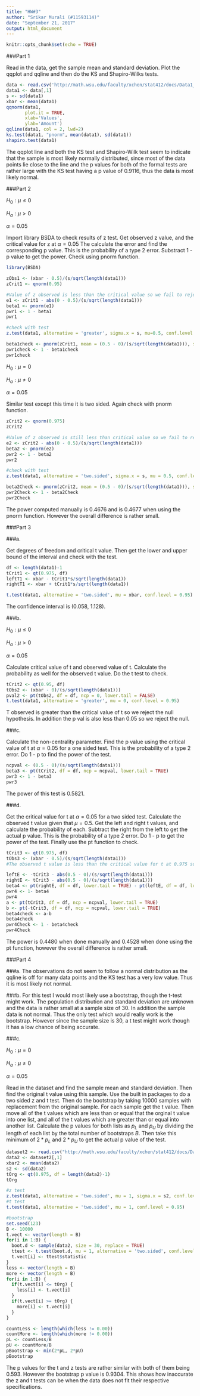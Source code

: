 ---
title: "HW#3"
author: "Srikar Murali (#11593114)"
date: "September 21, 2017"
output: html_document
---

```{r setup, include=FALSE}
knitr::opts_chunk$set(echo = TRUE)
```

###Part 1

Read in the data, get the sample mean and standard deviation. Plot the qqplot and qqline and then do the KS and Shapiro-Wilks tests.
```{r Part 1}
data <- read.csv('http://math.wsu.edu/faculty/xchen/stat412/docs/Data1_HW3.txt')
data1 <- data[,1]
s <- sd(data1)
xbar <- mean(data1)
qqnorm(data1,
       plot.it = TRUE, 
       xlab='Values',
       ylab='Amount')
qqline(data1, col = 2, lwd=2)
ks.test(data1, "pnorm", mean(data1), sd(data1))
shapiro.test(data1)
```
The qqplot line and both the KS test and Shapiro-Wilk test seem to indicate that the sample is most likely normally distributed, since most of the data points lie close to the line and the p values for both of the formal tests are rather large with the KS test having a p value of 0.9116, thus the data is most likely normal.


###Part 2

$H_0: \mu \leq 0$

$H_a: \mu \gt 0$

$\alpha = 0.05$

Import library BSDA to check results of z test. Get observed z value, and the critical value for z at $\alpha = 0.05$ The calculate the error and find the corresponding p value. This is the probability of a type 2 error. Substract 1 - p value to get the power. Check using pnorm function.

```{r BSDA, message=FALSE}
library(BSDA)
```

```{r Part 2}
zObs1 <- (xbar - 0.5)/(s/sqrt(length(data1))) 
zCrit1 <- qnorm(0.95)

#Value of z observed is less than the critical value so we fail to reject the null.
e1 <- zCrit1 - abs(0 - 0.5)/(s/sqrt(length(data1)))
beta1 <- pnorm(e1)
pwr1 <- 1 - beta1
pwr1

#check with test
z.test(data1, alternative = 'greater', sigma.x = s, mu=0.5, conf.level = 0.95)

beta1check <- pnorm(zCrit1, mean = (0.5 - 0)/(s/sqrt(length(data1))), sd = 1, lower.tail = TRUE)
pwr1check <- 1 - beta1check
pwr1check


```


$H_0: \mu = 0$

$H_a: \mu \neq 0$

$\alpha = 0.05$

Similar test except this time it is two sided. Again check with pnorm function.
```{r Part 2.2}
zCrit2 <- qnorm(0.975)
zCrit2

#Value of z observed is still less than critical value so we fail to reject the null.
e2 <- zCrit2 - abs(0 - 0.5)/(s/sqrt(length(data1)))
beta2 <- pnorm(e2)
pwr2 <- 1 - beta2
pwr2

#check with test
z.test(data1, alternative = 'two.sided', sigma.x = s, mu = 0.5, conf.level = 0.95)

beta2Check <- pnorm(zCrit2, mean = (0.5 - 0)/(s/sqrt(length(data1))), sd = 1, lower.tail = TRUE) - pnorm(-zCrit2, mean = (0.5 - 0)/(s/sqrt(length(data1))), sd = 1, lower.tail = TRUE)
pwr2Check <- 1 - beta2Check
pwr2Check

```
The power computed manually is 0.4676 and is 0.4677 when using the pnorm function. However the overall difference is rather small.

###Part 3

###a.

Get degrees of freedom and critical t value. Then get the lower and upper bound of the interval and check with the test.
```{r Part 3a}
df <- length(data1)-1
tCrit1 <- qt(0.975, df)
leftT1 <- xbar - tCrit1*s/sqrt(length(data1))
rightT1 <- xbar + tCrit1*s/sqrt(length(data1))

t.test(data1, alternative = 'two.sided', mu = xbar, conf.level = 0.95)


```
The confidence interval is (0.058, 1.128).



###b.

$H_0: \mu \leq 0$

$H_a: \mu \gt 0$

$\alpha = 0.05$

Calculate critical value of t and observed value of t. Calculate the probability as well for the observed t value. Do the t test to check.

```{r Part 3b}
tCrit2 <- qt(0.95, df)
tObs2 <- (xbar - 0)/(s/sqrt(length(data1)))
pval2 <- pt(tObs2, df = df, ncp = 0, lower.tail = FALSE)
t.test(data1, alternative = 'greater', mu = 0, conf.level = 0.95)

```
T observed is greater than the critical value of t so we reject the null hypothesis. In addition the p val is also less than 0.05 so we reject the null.


###c.

Calculate the non-centrality parameter. Find the p value using the critical value of t at $\alpha = 0.05$ for a one sided test. This is the probability of a type 2 error. Do 1 - p to find the power of the test. 
```{r Part 3c}
ncpval <- (0.5 - 0)/(s/sqrt(length(data1)))
beta3 <- pt(tCrit2, df = df, ncp = ncpval, lower.tail = TRUE)
pwr3 <- 1 - beta3
pwr3

```
The power of this test is 0.5821. 


###d.

Get the critical value for t at $\alpha = 0.05$ for a two sided test. Calculate the observed t value given that $\mu = 0.5$. Get the left and right t values, and calculate the probability of each. Subtract the right from the left to get the actual p value. This is the probability of a type 2 error. Do 1 - p to get the power of the test. Finally use the pt function to check.
```{r part 3d}
tCrit3 <- qt(0.975, df)
tObs3 <- (xbar - 0.5)/(s/sqrt(length(data1)))
#The observed t value is less than the critical value for t at 0.975 so we fail to reject the null.

leftE <- -tCrit3 - abs(0.5 - 0)/(s/sqrt(length(data1)))
rightE <- tCrit3 - abs(0.5 - 0)/(s/sqrt(length(data1)))
beta4 <- pt(rightE, df = df, lower.tail = TRUE) - pt(leftE, df = df, lower.tail = TRUE)
pwr4 <- 1- beta4
pwr4
a <- pt(tCrit3, df = df, ncp = ncpval, lower.tail = TRUE)
b <- pt(-tCrit3, df = df, ncp = ncpval, lower.tail = TRUE)
beta4check <- a-b
beta4check
pwr4Check <- 1 - beta4check
pwr4Check
```
The power is 0.4480 when done manually and 0.4528 when done using the pt function, however the overall difference is rather small.



###Part 4

###a.
The observations do not seem to follow a normal distribution as the qqline is off for many data points and the KS test has a very low value. Thus it is most likely not normal.

###b.
For this test I would most likely use a bootstrap, though the t-test might work. The population distribution and standard deviation are unknown and the data is rather small at a sample size of 30. In addition the sample data is not normal. Thus the only test which would really work is the bootstrap. However since the sample size is 30, a t test might work though it has a low chance of being accurate.

###c.

$H_0: \mu = 0$

$H_a: \mu \neq 0$

$\alpha = 0.05$

Read in the dataset and find the sample mean and standard deviation. Then find the original t value using this sample. Use the built in packages to do a two sided z and t test. Then do the bootstrap by taking 10000 samples with replacement from the original sample. For each sample get the t value. Then move all of the t values which are less than or equal that the orginal t value into one list, and all of the t values which are greater than or equal into another list. Calculate the p values for both lists as $p_L$ and $p_U$ by dividing the length of each list by the total number of bootstraps $B$. Then take this minimum of $2*p_L$ and $2*p_U$ to get the actual p value of the test.
```{r Part 4}
dataset2 <- read.csv("http://math.wsu.edu/faculty/xchen/stat412/docs/Data2_HW3.txt")
data2 <- dataset2[,1]
xbar2 <- mean(data2)
s2 <- sd(data2)
tOrg <- qt(0.975, df = length(data2)-1)
tOrg

#z test
z.test(data1, alternative = 'two.sided', mu = 1, sigma.x = s2, conf.level = 0.95)
#t test
t.test(data1, alternative = 'two.sided', mu = 1, conf.level = 0.95)

#bootstrap
set.seed(123)
B <- 10000
t.vect <- vector(length = B)
for(i in 1:B) {
  boot.d <- sample(data2, size = 30, replace = TRUE)
  ttest <- t.test(boot.d, mu = 1, alternative = 'two.sided', conf.level = 0.95)
  t.vect[i] <- ttest$statistic
}
less <- vector(length = B)
more <- vector(length = B)
for(i in 1:B) {
  if(t.vect[i] <= tOrg) {
    less[i] <- t.vect[i]
  }
  if(t.vect[i] >= tOrg) {
    more[i] <- t.vect[i]
  }
}

countLess <- length(which(less != 0.00))
countMore <- length(which(more != 0.00))
pL <- countLess/B
pU <- countMore/B
pBootstrap <- min(2*pL, 2*pU)
pBootstrap
```
The p values for the t and z tests are rather similar with both of them being 0.593. However the bootstrap p value is 0.9304. This shows how inaccurate the z and t tests can be when the data does not fit their respective specifications.

